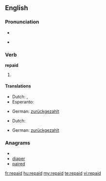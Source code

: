 ==English==

===Pronunciation===
* {{IPA|/ɻiˈpeɪd/}}
* {{audio|En-us-repaid.ogg|Audio (US)}}
*: {{rhymes|eɪd}}

===Verb===
'''repaid'''

# {{past of|[[repay]]}}

====Translations====
{{trans-top|past tense of repay}}
* Dutch: {{t+|nl|de}}, {{t+|nl|den}}
* Esperanto: {{t-|eo|is|xs=Esperanto}}
{{trans-mid}}
* German: [[zurückgezahlt]]
{{trans-bottom}}
{{trans-top|past participle of repay}}
* Dutch: {{t+|nl|ge}}
{{trans-mid}}
* German: [[zurückgezahlt]]
{{trans-bottom}}

===Anagrams===
* {{alphagram|adeipr}}
* [[diaper#English|diaper]]
* [[paired#English|paired]]

[[fr:repaid]]
[[hu:repaid]]
[[my:repaid]]
[[te:repaid]]
[[vi:repaid]]